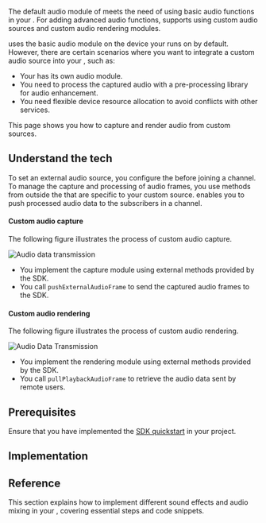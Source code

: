 
The default audio module of <Vpd k="SDK" /> meets the need of using basic audio functions in your <Vpl k="CLIENT" />. For adding advanced audio functions, <Vpd k="SDK" /> supports using custom audio sources and custom audio rendering modules.

<Vg k="VSDK" /> uses the basic audio module on the device your <Vpl k="CLIENT" /> runs on by default. However, there are certain scenarios where you want to integrate a custom audio source into your <Vpl k="CLIENT" />, such as:

* Your <Vpl k="CLIENT" /> has its own audio module.
* You need to process the captured audio with a pre-processing library for audio enhancement.
* You need flexible device resource allocation to avoid conflicts with other services.

<PlatformWrapper platform = "[android, windows, macos, ios, web]">

This page shows you how to capture and render audio from custom sources.

## Understand the tech

To set an external audio source, you configure the <Vg k="ENGINE" /> before joining a channel. To manage the capture and processing of audio frames, you use methods from outside the <Vg k="VSDK" /> that are specific to your custom source. <Vg k="VSDK" /> enables you to push processed audio data to the subscribers in a channel.

<PlatformWrapper notAllowed="web">

#### Custom audio capture
The following figure illustrates the process of custom audio capture.

![Audio data transmission](/images/video-sdk/audio-data-transmission.png)

- You implement the capture module using external methods provided by the SDK.
- You call `pushExternalAudioFrame` to send the captured audio frames to the SDK.

#### Custom audio rendering

The following figure illustrates the process of custom audio rendering.

![Audio Data Transmission](/images/video-sdk/custom-audio-rendering-sdk.png)

- You implement the rendering module using external methods provided by the SDK.
- You call `pullPlaybackAudioFrame` to retrieve the audio data sent by remote users.

</PlatformWrapper>

## Prerequisites
Ensure that you have implemented the [SDK quickstart](../../video-calling/get-started/get-started-sdk) in your project.

## Implementation
<ProjectImplement/>

## Reference

This section explains how to implement different sound effects and audio mixing in your <Vpl k="CLIENT"/>, covering essential steps and code snippets.

<Reference/>

</PlatformWrapper>
<PlatformWrapper notAllowed = "[android, windows, macos, ios, web]">
<NotAvailable />
</PlatformWrapper>